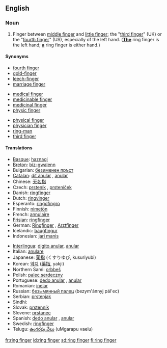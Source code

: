 ==English==

===Noun===
{{en-noun|sg=[[ring]] [[finger]]}}

# Finger between [[middle finger]] and [[little finger]]; the "[[third finger]]" (UK) or the "[[fourth finger]]" (US), especially of the left hand.  (<u>'''The'''</u> ring finger is the left hand; <u>'''a'''</u> ring finger is either hand.)

====Synonyms====
{{top3}}
*[[fourth finger]]
*[[gold-finger]]
*[[leech-finger]]
*[[marriage finger]]
{{mid3}}
*[[medical finger]]
*[[medicinable finger]]
*[[medicinal finger]]
*[[physic finger]]
{{mid3}}
*[[physical finger]]
*[[physician finger]]
*[[ring-man]]
*[[third finger]]
{{bottom}}

====Translations====
{{top}}
*[[Basque]]: [[haznagi]]
*[[Breton]]: [[biz-gwalenn]] {{m}}
*Bulgarian: [[безименен пръст]] {{m}}
*[[Catalan]]: [[dit anular]] {{m}}, [[anular]] {{m}}
*Chinese: [[无名指]]
*Czech: [[prsteník]] {{m}}, [[prsteníček]] {{m}}
*Danish: [[ringfinger]]
*Dutch: [[ringvinger]] {{m}}
*Esperanto: [[ringofingro]]
*Finnish: [[nimetön]]
*French: [[annulaire]] {{m}}
*[[Frisian]]: [[ringfinger]]
*German: [[Ringfinger]] {{m}}, [[Arztfinger]] {{m}}
*Icelandic: [[baugfingur]] {{m}}
*Indonesian: [[jari manis]]
{{mid}}
*[[Interlingua]]: [[digito anular]], [[anular]]
*Italian: [[anulare]] {{m}}
*Japanese: [[薬指]] (くすりゆび, kusuriyubi)
*Korean: [[약지]] ([[藥指]], yakji)
*Northern Sami: [[orbbeš]]
*Polish: [[palec serdeczny]] {{m}}
*Portuguese: [[dedo anular]] {{m}}, [[anular]] {{m}}
*Romanian: [[inelar]] {{m}}
*Russian: [[безымянный палец]] (bezym'ánnyj pál'ec) {{m}}
*Serbian: [[prstenjak]] {{m}}
*Sindhi: {{SDchar|[[ٻاچَ]]}} {{f}}
*Slovak: [[prstenník]] {{m}}
*Slovene: [[prstanec]] {{m}}
*Spanish: [[dedo anular]] {{m}}, [[anular]] {{m}}
*Swedish: [[ringfinger#Swedish|ringfinger]] {{n}}
*Telugu: [[ఉంగరపు వేలు]] (uMgarapu vaelu)
{{bottom}}

[[fr:ring finger]]
[[id:ring finger]]
[[sd:ring finger]]
[[fi:ring finger]]